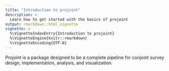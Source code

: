 ```yaml
---
title: "Introduction to projoint"
description: >
  Learn how to get started with the basics of projoint
output: rmarkdown::html_vignette
vignette: >
  %\VignetteIndexEntry{Introduction to projoint}
  %\VignetteEngine{knitr::rmarkdown}
  %\VignetteEncoding{UTF-8}
---
```


Projoint is a package designed to be a complete pipeline for conjoint survey design, implementation, analysis, and visualization.